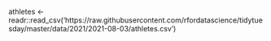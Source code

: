 athletes <- readr::read_csv('https://raw.githubusercontent.com/rfordatascience/tidytuesday/master/data/2021/2021-08-03/athletes.csv')

